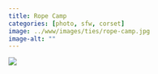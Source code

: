 ```yaml
---
title: Rope Camp
categories: [photo, sfw, corset]
image: ../www/images/ties/rope-camp.jpg
image-alt: ""
---
```


![](../www/images/ties/rope-camp.jpg)

